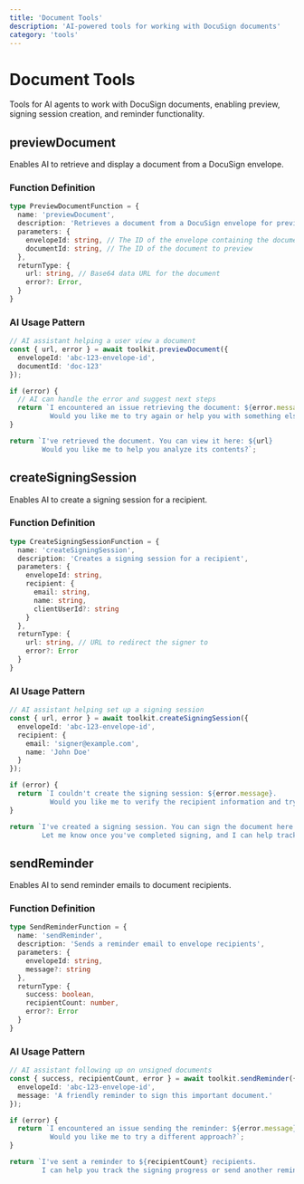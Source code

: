 ```yaml
---
title: 'Document Tools'
description: 'AI-powered tools for working with DocuSign documents'
category: 'tools'
---
```


# Document Tools

Tools for AI agents to work with DocuSign documents, enabling preview, signing session creation, and reminder functionality.

## previewDocument

Enables AI to retrieve and display a document from a DocuSign envelope.

### Function Definition

```typescript
type PreviewDocumentFunction = {
  name: 'previewDocument',
  description: 'Retrieves a document from a DocuSign envelope for preview',
  parameters: {
    envelopeId: string, // The ID of the envelope containing the document
    documentId: string, // The ID of the document to preview
  },
  returnType: {
    url: string, // Base64 data URL for the document
    error?: Error,
  }
}
```

### AI Usage Pattern

```typescript
// AI assistant helping a user view a document
const { url, error } = await toolkit.previewDocument({
  envelopeId: 'abc-123-envelope-id',
  documentId: 'doc-123'
});

if (error) {
  // AI can handle the error and suggest next steps
  return `I encountered an issue retrieving the document: ${error.message}. 
          Would you like me to try again or help you with something else?`;
}

return `I've retrieved the document. You can view it here: ${url}
        Would you like me to help you analyze its contents?`;
```

## createSigningSession

Enables AI to create a signing session for a recipient.

### Function Definition

```typescript
type CreateSigningSessionFunction = {
  name: 'createSigningSession',
  description: 'Creates a signing session for a recipient',
  parameters: {
    envelopeId: string,
    recipient: {
      email: string,
      name: string,
      clientUserId?: string
    }
  },
  returnType: {
    url: string, // URL to redirect the signer to
    error?: Error
  }
}
```

### AI Usage Pattern

```typescript
// AI assistant helping set up a signing session
const { url, error } = await toolkit.createSigningSession({
  envelopeId: 'abc-123-envelope-id',
  recipient: {
    email: 'signer@example.com',
    name: 'John Doe'
  }
});

if (error) {
  return `I couldn't create the signing session: ${error.message}.
          Would you like me to verify the recipient information and try again?`;
}

return `I've created a signing session. You can sign the document here: ${url}
        Let me know once you've completed signing, and I can help track the status.`;
```

## sendReminder

Enables AI to send reminder emails to document recipients.

### Function Definition

```typescript
type SendReminderFunction = {
  name: 'sendReminder',
  description: 'Sends a reminder email to envelope recipients',
  parameters: {
    envelopeId: string,
    message?: string
  },
  returnType: {
    success: boolean,
    recipientCount: number,
    error?: Error
  }
}
```

### AI Usage Pattern

```typescript
// AI assistant following up on unsigned documents
const { success, recipientCount, error } = await toolkit.sendReminder({
  envelopeId: 'abc-123-envelope-id',
  message: 'A friendly reminder to sign this important document.'
});

if (error) {
  return `I encountered an issue sending the reminder: ${error.message}.
          Would you like me to try a different approach?`;
}

return `I've sent a reminder to ${recipientCount} recipients.
        I can help you track the signing progress or send another reminder later.`;
``` 